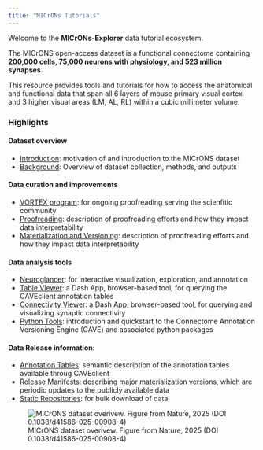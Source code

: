 ```yaml
---
title: "MICrONs Tutorials"
---
```


Welcome to the **MICrONs-Explorer** data tutorial ecosystem.

The MICrONS open-access dataset is a  functional connectome containing __200,000 cells, 75,000 neurons with physiology, and 523 million synapses.__

This resource provides tools and tutorials for how to access the anatomical and functional data that span all 6 layers of mouse primary visual cortex and 3 higher visual areas (LM, AL, RL) within a cubic millimeter volume.

<h3> Highlights </h3>

<h4> Dataset overview </h4>

::::{.grid}

:::{.g-col-6}

* [Introduction](introduction.html): motivation of and introduction to the MICrONS dataset 
* [Background](background.html): Overview of dataset collection, methods, and outputs
 
<h4> Data curation and improvements </h4>

* [VORTEX program](vortex-overview.html): for ongoing proofreading serving the scienfitic community
* [Proofreading](proofreading.html): description of proofreading efforts and how they impact data interpretability
* [Materialization and Versioning](materialization-version.html): description of proofreading efforts and how they impact data interpretability

  
<h4> Data analysis tools </h4> 

* [Neuroglancer](neuroglancer-basic.html): for interactive visualization, exploration, and annotation
* [Table Viewer](dash-table-viewer.html): a Dash App, browser-based tool, for querying the CAVEclient annotation tables
* [Connectivity Viewer](dash-connectivity.html): a Dash App, browser-based tool, for querying and visualizing synaptic connectivity
* [Python Tools](python-tools.html): introduction and quickstart to the Connectome Annotation Versioning Engine (CAVE) and associated python packages


<h4> Data Release information: </h4> 

* [Annotation Tables](annotation-tables.html): semantic description of the annotation tables available throug CAVEclient
* [Release Manifests](release_manifests/version-1300.html): describing major materialization versions, which are periodic updates to the publicly available data 
* [Static Repositories](static-repositories.html): for bulk download of data
  
:::

:::{.g-col-6}

![MICrONS dataset overivew. Figure from Nature, 2025 (DOI 0.1038/d41586-025-00908-4)](img/nature/nature_graphical_abstract.webp)

:::

::::